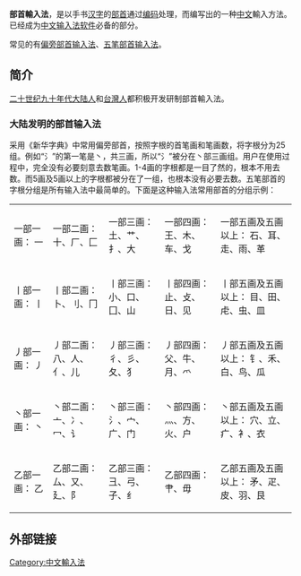 {{多個問題|
{{advert|time=2017-05-27T14:02:25+00:00}}
{{howto|time=2017-05-27T14:02:25+00:00}}
{{unreferenced|time=2009-10-29T20:04:54+00:00}}
}}
'''部首輸入法'''，是以手书[[汉字|汉字]]的[[部首|部首]]通过[[编码|编码]]处理，而编写出的一种[[中文|中文]]輸入方法。已经成为[[中文输入法|中文输入法]][[软件|软件]]必备的部分。

常见的有[[偏旁部首输入法|偏旁部首输入法]]、[[五笔字型输入法|五笔部首输入法]]。

==简介==
[[二十世纪|二十世纪]][[九十年代|九十年代]][[大陆人|大陆人]]和[[台灣人|台灣人]]都积极开发研制部首輸入法。

===大陆发明的部首输入法===
采用《新华字典》中常用偏旁部首，按照字根的首笔画和笔画数，将字根分为25组。例如“氵”的第一笔是丶，共三画，所以“氵”被分在丶部三画组。用户在使用过程中，完全没有必要刻意去数笔画。1-4画的字根都是一目了然的，根本不用去数。而5画及5画以上的字根都被分在了一组，也根本没有必要去数。五笔部首的字根分组是所有输入法中最简单的。下面是这种输入法常用部首的分组示例：

{| class="wikitable" border="1" align="center"
|-
| 一部一画：
一 	
| 一部二画：
十、厂、匚
| 一部三画：
土、艹、扌、大
| 一部四画：
王、木、车、戈
| 一部五画及五画以上：
石、耳、走、雨、革
|-
| 丨部一画：
丨
| 丨部二画：
卜、刂、冂
| 丨部三画：
小、口、囗、山 
| 丨部四画：
止、攴、日、见
| 丨部五画及五画以上：
目、田、虍、虫、皿
|-
| 丿部一画：
丿 
| 丿部二画：
八、人、亻、儿
| 丿部三画：
彳、彡、夂、犭
| 丿部四画：
父、牛、月、爫
| 丿部五画及五画以上：
钅、禾、白、鸟、瓜
|-
| 丶部一画：
丶
| 丶部二画：
亠、冫、冖、讠
| 丶部三画：
氵、宀、广、门 
| 丶部四画：
灬、方、火、户
| 丶部五画及五画以上：
穴、立、疒、衤、衣
|-
| 乙部一画：
乙
| 乙部二画：
厶、又、廴、阝
| 乙部三画：
彐、弓、子、纟
| 乙部四画：
肀、毋	
| 乙部五画及五画以上：
矛、疋、皮、羽、艮
|}

==外部链接==

[[Category:中文輸入法|Category:中文輸入法]]